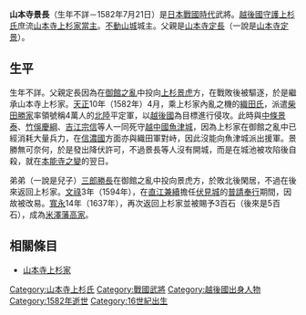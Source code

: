 {{unreferenced|time=2016-02-13T04:17:03+00:00}}
{{日本武士
|名稱= 山本寺 景長
|圖片名稱= 
|圖片大小= 
|圖片說明= 
|時代= [[日本戰國時代|日本戰國時代]]
|出生日期= 不詳
|出生地點= 
|逝世日期= [[天正_(日本)|天正]]10年6月3日（1582年6月21日）
|逝世地點= 
|假名= 
|羅馬字= 
|幼名= 宮千代丸
|改名= 
|别名= 松三（通稱）、孝長
|諡号= 
|神号= 
|戒名= 
|洗禮名= 
|墓所= 
|朝廷官位= 
|幕府職位= 
|主君= [[上杉謙信|上杉謙信]]→[[上杉景勝|景勝]]
|藩= 
|氏族= [[山本寺上杉氏|山本寺上杉氏]]
|父母= 父：[[山本寺定長|山本寺定長]]（或[[山本寺定景|山本寺定景]]）
|養父= 
|養母= 
|兄弟= 弟：[[山本寺勝長|勝長]]（一說是兒子）
|姐妹= 
|正室= [[鷲尾彦右衛門|鷲尾彦右衛門]]的妹妹
|側室= 
|嗣子= 溪嚴曹雪和尚
|嗣女= 
|養子= 
|養女= 
}}
{{japanese|japanese=山本寺 景長|kana=さんぽんじ／さんぼんじ かげなが|romaji=Sanponji / Sanbonji Kagenaga}}
'''山本寺景長'''（生年不詳－1582年7月21日）是[[日本戰國時代|日本戰國時代]]武將。[[越後國|越後國]][[守護|守護]][[上杉氏|上杉氏]]庶流[[山本寺上杉家|山本寺上杉家]][[當主|當主]]。[[不動山城|不動山城]]城主。父親是[[山本寺定長|山本寺定長]]（一說是[[山本寺定景|山本寺定景]]）。

== 生平 ==
生年不詳。父親定長因為在[[御館之亂|御館之亂]]中投向[[上杉景虎|上杉景虎]]方，在戰敗後被驅逐，於是繼承山本寺上杉家。[[天正_(日本)|天正]]10年（1582年）4月，乘上杉家內亂之機的[[織田氏|織田氏]]，派遣[[柴田勝家|柴田勝家]]率領號稱4萬人的[[北陸|北陸]]平定軍，以[[越後國|越後國]]為目標進行侵攻。此時與[[中條景泰|中條景泰]]、[[竹俁慶綱|竹俁慶綱]]、[[吉江宗信|吉江宗信]]等人一同死守[[越中國|越中國]][[魚津城|魚津城]]，因為上杉家在御館之亂中已經消耗大量兵力，在[[信濃國|信濃國]]方面亦與織田軍對峙，因此沒能向魚津城派出援軍。景勝無可奈何，於是發出降伏許可，不過景長等人沒有開城，而是在城池被攻陷後自殺，就在[[本能寺之變|本能寺之變]]的翌日。

弟弟（一說是兒子）[[山本寺勝長|三郎勝長]]在御館之亂中投向景虎方，於敗北後閑居，不過在後來返回上杉家。[[文祿|文祿]]3年（1594年），在[[直江兼續|直江兼續]]擔任[[伏見城|伏見城]]的[[普請|普請]][[奉行|奉行]]期間，因故被改易。[[寬永|寬永]]14年（1637年），再次返回上杉家並被賜予3百石（後來是5百石），成為[[米澤藩|米澤藩]][[高家|高家]]。

== 相關條目 ==
*[[山本寺上杉家|山本寺上杉家]]

{{越後上杉家當主|山本寺上杉家|1578年—1582年|第5代}}
[[Category:山本寺上杉氏|Category:山本寺上杉氏]]
[[Category:戰國武將|Category:戰國武將]]
[[Category:越後國出身人物|Category:越後國出身人物]]
[[Category:1582年逝世|Category:1582年逝世]]
[[Category:16世紀出生|Category:16世紀出生]]
